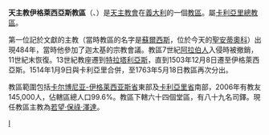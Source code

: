 {{Infobox diocese
|name =伊格萊西亞斯
|jurisdiction = 教區
|latin = Dioecesis Ecclesiensis
|local = 
|border = catholic
|image = Iglesias, duomo, esterno 02.jpg
|image_size = 
|image_alt = 
|caption = 聖嘉勒主教座堂
|location = [[義大利|義大利]]
|rite = [[羅馬禮|羅馬禮]]
|territory = [[卡尔博尼亚-伊格莱西亚斯省|卡尔博尼亚-伊格莱西亚斯省]]、<br>[[卡利亞里省|卡利亞里省]]南部
|population =
|patron = [[聖安蒂奧科|聖安蒂奧科]]
|province = 卡利亞里
|established = 5世紀
|cathedral = [[聖嘉勒主教座堂_(伊格萊西亞斯)|聖嘉勒主教座堂]]
|co-cathedral = 
|leadership = 主教 
|website =[http://www.diocesidiiglesias.it/ 官方網頁]
|pope =  
|patriarch= 
|metropolitan =
|ordinary = 若望·保祿·澤達
|coadjutor archbishop = 
|coadjutor bishop = 
|auxiliary = 
|emeritus = }}

'''天主教伊格萊西亞斯教區'''（{{lang-la|Dioecesis Ecclesiensis}}、{{lang-it|Diocesi di Iglesias}}）是[[天主教會|天主教會]]在[[義大利|義大利]]的一個[[教區|教區]]。屬[[天主教卡利亞里總教區|卡利亞里總教區]]。

第一位記於文獻的主教（當時教區的名字是[[蘇爾西斯|蘇爾西斯]]，位於今天的[[聖安蒂奧科|聖安蒂奧科]]）出現484年，當時他參加了迦太基的宗教會議。教區7世紀[[阿拉伯人|阿拉伯人]]入侵時被撤銷，11世紀末恢復。13世紀教座遷到[[特拉塔利亞斯|特拉塔利亞斯]]，直到1503年12月8日遷至伊格萊西亞斯。1514年1月9日與卡利亞里合併，至1763年5月18日教區再次分出。

教區範圍包括[[卡尔博尼亚-伊格莱西亚斯省|卡尔博尼亚-伊格莱西亚斯省]]東部及[[卡利亞里省|卡利亞里省]]南部，2006年有教友145,000人，佔轄區總人口99.6%。教區下轄六十四個堂區，有八十九名司鐸。現任教區主教為[[若望·保祿·澤達|若望·保祿·澤達]]。

[[Category:義大利天主教教區|I]]
{{意大利天主教教區}}